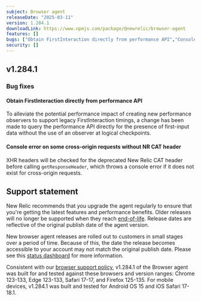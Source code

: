 ```yaml
---
subject: Browser agent
releaseDate: "2025-03-11"
version: 1.284.1
downloadLink: https://www.npmjs.com/package/@newrelic/browser-agent
features: []
bugs: ["Obtain FirstInteraction directly from performance API","Console error on some cross-origin requests without NR CAT header"]
security: []
---
```


## v1.284.1

### Bug fixes

#### Obtain FirstInteraction directly from performance API
To alleviate the potential performance impact of creating new performance observers to support legacy FirstInteraction timings, a change has been made to query the performance API directly for the presence of first-input data without the use of an observer at logical checkpoints.

#### Console error on some cross-origin requests without NR CAT header
XHR headers will be checked for the deprecated New Relic CAT header before calling `getResponseHeader`, which throws a console error if it does not exist for cross-origin requests.

## Support statement

New Relic recommends that you upgrade the agent regularly to ensure that you're getting the latest features and performance benefits. Older releases will no longer be supported when they reach [end-of-life](https://docs.newrelic.com/docs/browser/browser-monitoring/getting-started/browser-agent-eol-policy/). Release dates are reflective of the original publish date of the agent version.

New browser agent releases are rolled out to customers in small stages over a period of time. Because of this, the date the release becomes accessible to your account may not match the original publish date. Please see this [status dashboard](https://newrelic.github.io/newrelic-browser-agent-release/) for more information.

Consistent with our [browser support policy](https://docs.newrelic.com/docs/browser/new-relic-browser/getting-started/compatibility-requirements-browser-monitoring/#browser-types), v1.284.1 of the Browser agent was built for and tested against these browsers and version ranges: Chrome 123-133, Edge 123-133, Safari 17-17, and Firefox 125-135. For mobile devices, v1.284.1 was built and tested for Android OS 15 and iOS Safari 17-18.1.